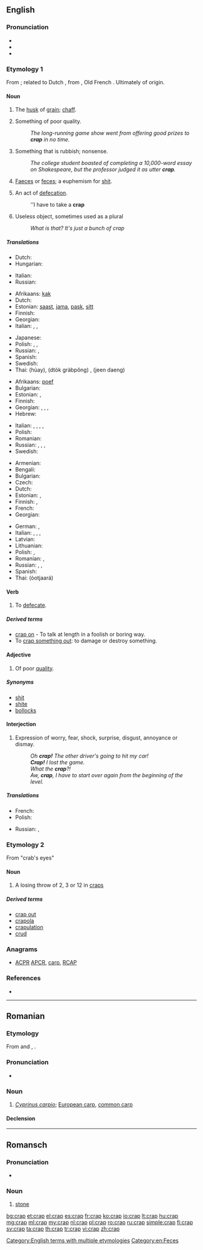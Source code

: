 {{also|CRAP}}
==English==

===Pronunciation===
* {{IPA|/kɹæp/}}
* {{rhymes|æp}}
* {{audio|En-us-crap.ogg|Audio (US)}}

===Etymology 1===
From {{etyl|enm|en}}; related to Dutch {{term|krappe|lang=nl}}, from {{term|krappen|lang=nl}}, Old French {{term|crappe|lang=fro}}. Ultimately of {{etyl|gem-pro|en}} origin.

====Noun====
{{en-noun|-|s}}

# {{context|obsolete|lang=en}} The [[husk]] of [[grain]]; [[chaff]].
# {{context|slang|lang=en}} Something of poor quality.
#: ''The long-running game show went from offering good prizes to '''crap''' in no time.''
# {{context|slang|vulgar|lang=en}} Something that is rubbish; nonsense.
#: ''The college student boasted of completing a 10,000-word essay on Shakespeare, but the professor judged it as utter '''crap'''.''
# {{context|slang|vulgar|lang=en}} [[faeces|Faeces]] or [[feces]]; a euphemism for [[shit]].
# {{context|slang|vulgar|countable|lang=en}} An act of [[defecation]].
#: ''I have to take a '''crap'''
# {{context|slang|lang=en}} Useless object, sometimes used as a plural
#: ''What is that?'' ''It's just a bunch of crap''

=====Translations=====
{{trans-top|husk of grain}}
* Dutch: {{t+|nl|kaf|n}}
* Hungarian: {{t+|hu|korpa}}
{{trans-mid}}
* Italian: {{t+|it|crusca|f}}
* Russian: {{t+|ru|мякина|m|tr=mjakína}}
{{trans-bottom}}

{{trans-top|something of poor quality}}
* Afrikaans: [[kak]]
* Dutch: {{t+|nl|rotzooi|m|f}}
* Estonian: [[saast]], [[jama]], [[pask]], [[sitt]]
* Finnish: {{t+|fi|paska}}
* Georgian: {{t-|ka|სუსტი|sc=Geor}}
* Italian: {{t+|it|schifezza|f}}, {{t-|it|porcheria|f}}, {{t+|it|cesso|m}}
{{trans-mid}}
* Japanese: {{t+|ja|かす|tr=kasu}}
* Polish: {{t-|pl|dziadostwo|n}}, {{t+|pl|szajs|m}}, {{t+|pl|badziewie|n}}
* Russian: {{t+|ru|фигня|f|tr=fignjá}}, {{t+|ru|отстой|m|sc=Cyrl|tr=otstój}}
* Spanish: {{t+|es|basura|f}}
* Swedish: {{t+|sv|skräp|n}}
* Thai: {{Thai|[[ห่วย]]}} (hùay), {{Thai|[[ตกกระป๋อง]]}} (dtòk gràbpŏng) , {{Thai|[[จีนแดง]]}} (jeen daeng)
{{trans-bottom}}

{{trans-top|nonsense}}
* Afrikaans: [[poef]]
* Bulgarian: {{t+|bg|глупости|p}}
* Estonian: {{t-|et|jama}}, {{t-|et|pask}}
* Finnish: {{t+|fi|paska}}
* Georgian: {{t-|ka|უაზრობა|sc=Geor}}, {{t-|ka|ნონსენსი|sc=Geor}}, {{t-|ka|დებილობა|sc=Geor}}, {{t-|ka|ნაგავი|sc=Geor}}
* Hebrew: {{t+|he|חרא|tr=h'ara}}
{{trans-mid}}
* Italian: {{t+|it|sciocchezza|f}}, {{t-|it|cagata|f}}, {{t+|it|stronzata|f}}, {{t+|it|cazzata|f}}, {{t-|it|cacata|f}}
* Polish: {{t+|pl|pierdoły|p}}
* Romanian: {{t-|ro|porcărie}}
* Russian: {{t+|ru|чепуха|f|tr=čepuxá}}, {{t+|ru|фигня|f|tr=fignjá}}, {{t+|ru|чушь|f|tr=čušʹ|sc=Cyrl}}, {{t+|ru|хрень|f|tr=xrenʹ|sc=Cyrl}}
* Swedish: {{t+|sv|skräp|n}}
{{trans-bottom}}

{{trans-top|excrement}}
* Armenian: {{t-|hy|քաք|tr=k’ak’}}
* Bengali: {{t-|bn|হাগু|tr=hagu|sc=Beng}}
* Bulgarian: {{t+|bg|лайно|n}}
* Czech: {{t+|cs|hovno|n}}
* Dutch: {{t+|nl|poep}}
* Estonian: {{t-|et|pask}}, {{t+|et|sitt}}
* Finnish: {{t+|fi|paska}}, {{t+|fi|kakka}}
* French: {{t+|fr|crotte|f}}
* Georgian: {{t-|ka|მძღნერი|sc=Geor}}
{{trans-mid}}
* German: {{t+|de|Scheiße}}, {{t+|de|Kacke|f}}
* Italian: {{t+|it|schifezza}},  {{t+|it|escrementi|p}},  {{t+|it|merda}}, {{t+|it|cacca|f}}
* Latvian: {{t-|lv|sūds|m}}
* Lithuanian: {{t+|lt|šūdas|m}}
* Polish: {{t+|pl|łajno|n}}, {{t+|pl|gówno|n}}
* Romanian: {{t-|ro|căcat|m}}, {{t-|ro|rahat|m}}
* Russian: {{t+|ru|дерьмо|n|tr=derʹmó}}, {{t+|ru|говно|n|tr=govnó}}, {{t-|ru|гомно|n|tr=gomnó}}
* Spanish: {{t+|es|mierda|f}}
* Thai: {{Thai|[[อุจจาระ]]}} (òotjaará)
{{trans-bottom}}

====Verb====
{{en-verb|crap|p|ing}}

# {{context|slang|lang=en}} To [[defecate]].

=====Derived terms=====
* [[crap on]] - {{qualifier|UK}} To talk at length in a foolish or boring way.
* To [[crap out|crap something out]]: to damage or destroy something.

====Adjective====
{{en-adj|crapper|crappest}}

# {{context|somewhat|vulgar|lang=en}} Of poor [[quality]].

=====Synonyms=====
* [[shit]]
* [[shite]]
* [[bollocks]]

====Interjection====
{{en-interj}}

# {{context|slang|lang=en}} Expression of worry, fear, shock, surprise, disgust, annoyance or dismay.
#: ''Oh '''crap!''' The other driver's going to hit my car!''
#: '''''Crap!''' I lost the game.''
#: ''What the '''crap'''?!''
#: ''Aw, '''crap''', I have to start over again from the beginning of the level.''

=====Translations=====
{{trans-top|expression of worry, disgust}}
* French: {{t+|fr|crotte}}
* Polish: {{t+|pl|kurde}}
{{trans-mid}}
* Russian: {{t+|ru|чёрт|tr=čort|sc=Cyrl}}, {{t+|ru|блядь|tr=bljadʹ|sc=Cyrl}} {{qualifier|vulgar}}
{{trans-bottom}}

===Etymology 2===
From "crab's eyes"

====Noun====
{{en-noun}}

# {{context|gambling|lang=en}} A losing throw of 2, 3 or 12 in [[craps]]

=====Derived terms=====
* [[crap out]]
* [[crapola]]
* [[crapulation]]
* [[crud]]

===Anagrams===
* [[ACPR#English|ACPR]] [[APCR#English|APCR]], [[carp#English|carp]], [[RCAP#English|RCAP]]

===References===
* {{R:BBS}}

[[Category:English terms with multiple etymologies]]
[[Category:en:Feces]]

----

==Romanian==

===Etymology===
From {{etyl|sh|ro}} and {{etyl|bg|ro}} {{term|крап|lang=bg}}, {{term|krap|lang=sh}}.

===Pronunciation===
* {{IPA|/krap/|lang=ro}}

===Noun===
{{ro-noun|m|crapi}}

# ''[[Cyprinus carpio]]''; [[European carp]], [[common carp]]

====Declension====
{{ro-noun-m}}

----

==Romansch==

===Pronunciation===
* {{IPA|[krap]|lang=rm}}

===Noun===
{{rm-noun|m}}

# [[stone]]

[[bg:crap]]
[[et:crap]]
[[el:crap]]
[[es:crap]]
[[fr:crap]]
[[ko:crap]]
[[io:crap]]
[[lt:crap]]
[[hu:crap]]
[[mg:crap]]
[[ml:crap]]
[[my:crap]]
[[nl:crap]]
[[pl:crap]]
[[ro:crap]]
[[ru:crap]]
[[simple:crap]]
[[fi:crap]]
[[sv:crap]]
[[ta:crap]]
[[th:crap]]
[[tr:crap]]
[[vi:crap]]
[[zh:crap]]